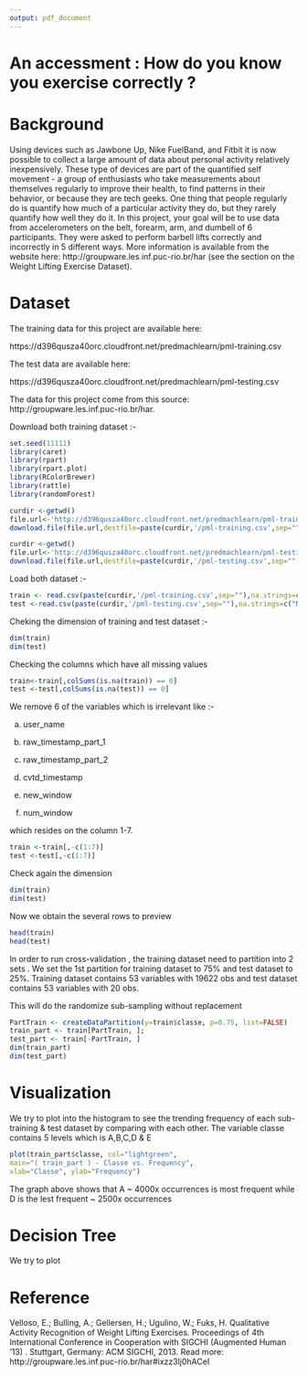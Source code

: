 ```yaml
---
output: pdf_document
---
```

# An accessment : How do you know you exercise correctly ? 

Background
========

Using devices such as Jawbone Up, Nike FuelBand, and Fitbit it is now possible to collect a large amount of data about personal activity relatively inexpensively. These type of devices are part of the quantified self movement - a group of enthusiasts who take measurements about themselves regularly to improve their health, to find patterns in their behavior, or because they are tech geeks. One thing that people regularly do is quantify how much of a particular activity they do, but they rarely quantify how well they do it. In this project, your goal will be to use data from accelerometers on the belt, forearm, arm, and dumbell of 6 participants. They were asked to perform barbell lifts correctly and incorrectly in 5 different ways. More information is available from the website here: http://groupware.les.inf.puc-rio.br/har (see the section on the Weight Lifting Exercise Dataset). 

Dataset
========

The training data for this project are available here: 

https://d396qusza40orc.cloudfront.net/predmachlearn/pml-training.csv

The test data are available here: 

https://d396qusza40orc.cloudfront.net/predmachlearn/pml-testing.csv

The data for this project come from this source: http://groupware.les.inf.puc-rio.br/har. 

Download both training dataset :-
```r

set.seed(11111)
library(caret)
library(rpart)
library(rpart.plot)
library(RColorBrewer)
library(rattle)
library(randomForest)

curdir <-getwd()
file.url<-'http://d396qusza40orc.cloudfront.net/predmachlearn/pml-training.csv'
download.file(file.url,destfile=paste(curdir,'/pml-training.csv',sep=""))

curdir <-getwd()
file.url<-'http://d396qusza40orc.cloudfront.net/predmachlearn/pml-testing.csv'
download.file(file.url,destfile=paste(curdir,'/pml-testing.csv',sep=""))

```

Load both dataset :-

```r
train <- read.csv(paste(curdir,'/pml-training.csv',sep=""),na.strings=c("NA","#DIV/0!",""))
test <-read.csv(paste(curdir,'/pml-testing.csv',sep=""),na.strings=c("NA","#DIV/0!",""))
```


Cheking the dimension of training and test dataset :-

```r
dim(train)
dim(test)
```

Checking the columns which have all missing values

```r
train<-train[,colSums(is.na(train)) == 0]
test <-test[,colSums(is.na(test)) == 0]
```

We remove 6 of the variables which is irrelevant like :-

a)  user_name

b)  raw_timestamp_part_1

c)  raw_timestamp_part_2

d)  cvtd_timestamp

e)  new_window

f)  num_window 


which resides on the column 1-7.

```r
train <-train[,-c(1:7)]
test <-test[,-c(1:7)]
```

Check again the dimension

```r
dim(train)
dim(test)
```

Now we obtain the several rows to preview

```r
head(train)
head(test)
```

In order to run cross-validation , the training dataset need to partition into 2 sets . We set the 1st partition for training dataset to 75% and test dataset to 25%. Training dataset contains 53 variables with 19622 obs and test dataset contains 53 variables with 20 obs.

This will do the randomize sub-sampling without replacement 


```r
PartTrain <- createDataPartition(y=train$classe, p=0.75, list=FALSE)
train_part <- train[PartTrain, ]; 
test_part <- train[-PartTrain, ]
dim(train_part)
dim(test_part)

```

Visualization
============
We try to plot into the histogram to see the trending frequency of each sub-training & test dataset by comparing with each other. The variable classe contains 5 levels which is A,B,C,D & E


```r
plot(train_part$classe, col="lightgreen", 
main="( train_part ) - Classe vs. Frequency", 
xlab="Classe", ylab="Frequency")
```

The graph above shows that A ~ 4000x occurrences is most frequent while D is the lest frequent ~ 2500x occurrences


Decision Tree
============
We try to plot



Reference
============
Velloso, E.; Bulling, A.; Gellersen, H.; Ugulino, W.; Fuks, H. Qualitative Activity Recognition of Weight Lifting Exercises. Proceedings of 4th International Conference in Cooperation with SIGCHI (Augmented Human '13) . Stuttgart, Germany: ACM SIGCHI, 2013.
Read more: http://groupware.les.inf.puc-rio.br/har#ixzz3lj0hACeI





